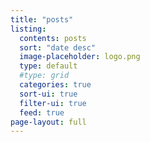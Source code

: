```yaml
---
title: "posts"
listing:
  contents: posts
  sort: "date desc"
  image-placeholder: logo.png
  type: default
  #type: grid
  categories: true
  sort-ui: true
  filter-ui: true
  feed: true
page-layout: full
---
```

